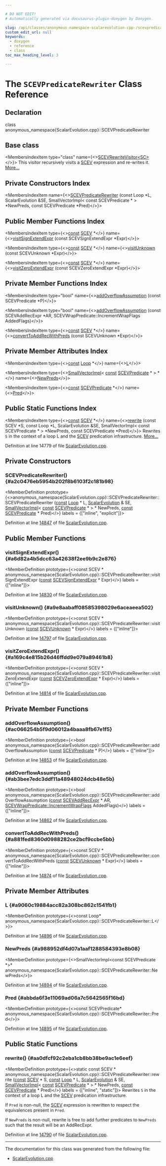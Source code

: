 ```yaml
---

# DO NOT EDIT!
# Automatically generated via docusaurus-plugin-doxygen by Doxygen.

slug: /api/classes/anonymous-namespace-scalarevolution-cpp-/scevpredicaterewriter
custom_edit_url: null
keywords:
  - doxygen
  - reference
  - class
toc_max_heading_level: 3

---
```





# The `SCEVPredicateRewriter` Class Reference

<DoxygenPage pluginConfig={pluginConfig}>



## Declaration

<CodeBlock>class anonymous_namespace{ScalarEvolution.cpp}::SCEVPredicateRewriter</CodeBlock>

## Base class

<MembersIndex>

<MembersIndexItem
  type="class"
  name={<><a href="/docs/api/classes/llvm/scevrewritevisitor">SCEVRewriteVisitor&lt;SC&gt;</a></>}>
This visitor recursively visits a <a href="/docs/api/classes/llvm/scev">SCEV</a> expression and re-writes it. <a href="/docs/api/classes/llvm/scevrewritevisitor/#details">More...</a>
</MembersIndexItem>

</MembersIndex>

## Private Constructors Index

<MembersIndex>

<MembersIndexItem
  name={<><a href="#a2c0476eb5954b202f8b6103f2c181b98">SCEVPredicateRewriter</a> (const Loop &#42;L, ScalarEvolution &amp;SE, SmallVectorImpl&lt; const SCEVPredicate &#42; &gt; &#42;NewPreds, const SCEVPredicate &#42;Pred)</>}>
</MembersIndexItem>

</MembersIndex>

## Public Member Functions Index

<MembersIndex>

<MembersIndexItem
  type={<><a href="/docs/api/files/lib/lib/target/lib/target/aarch64/aarch64promoteconstant-cpp/#a90f8350fecae261c25be85d38b451bff">const</a> <a href="/docs/api/classes/llvm/scev">SCEV</a> &#42;</>}
  name={<><a href="#a6d82a4b5dcc63a42638f2ee9b9c2e876">visitSignExtendExpr</a> (const SCEVSignExtendExpr &#42;Expr)</>}>
</MembersIndexItem>

<MembersIndexItem
  type={<><a href="/docs/api/files/lib/lib/target/lib/target/aarch64/aarch64promoteconstant-cpp/#a90f8350fecae261c25be85d38b451bff">const</a> <a href="/docs/api/classes/llvm/scev">SCEV</a> &#42;</>}
  name={<><a href="#a9e8aabaff08585398029e6aceaeea502">visitUnknown</a> (const SCEVUnknown &#42;Expr)</>}>
</MembersIndexItem>

<MembersIndexItem
  type={<><a href="/docs/api/files/lib/lib/target/lib/target/aarch64/aarch64promoteconstant-cpp/#a90f8350fecae261c25be85d38b451bff">const</a> <a href="/docs/api/classes/llvm/scev">SCEV</a> &#42;</>}
  name={<><a href="#a169c4e815b26d46ffdd9e079a89461b8">visitZeroExtendExpr</a> (const SCEVZeroExtendExpr &#42;Expr)</>}>
</MembersIndexItem>

</MembersIndex>

## Private Member Functions Index

<MembersIndex>

<MembersIndexItem
  type="bool"
  name={<><a href="#ac066254b5f9d06012a4baaa8fb67e1f5">addOverflowAssumption</a> (const SCEVPredicate &#42;P)</>}>
</MembersIndexItem>

<MembersIndexItem
  type="bool"
  name={<><a href="#ab3bee7edc3ddf11a48948024dcb48e5b">addOverflowAssumption</a> (const SCEVAddRecExpr &#42;AR, SCEVWrapPredicate::IncrementWrapFlags AddedFlags)</>}>
</MembersIndexItem>

<MembersIndexItem
  type={<><a href="/docs/api/files/lib/lib/target/lib/target/aarch64/aarch64promoteconstant-cpp/#a90f8350fecae261c25be85d38b451bff">const</a> <a href="/docs/api/classes/llvm/scev">SCEV</a> &#42;</>}
  name={<><a href="#a881fed8360d0988282ce2bcf9ccbe5bb">convertToAddRecWithPreds</a> (const SCEVUnknown &#42;Expr)</>}>
</MembersIndexItem>

</MembersIndex>

## Private Member Attributes Index

<MembersIndex>

<MembersIndexItem
  type={<><a href="/docs/api/files/lib/lib/target/lib/target/aarch64/aarch64promoteconstant-cpp/#a90f8350fecae261c25be85d38b451bff">const</a> <a href="/docs/api/classes/llvm/loop">Loop</a> &#42;</>}
  name={<><a href="#a9060c19884acc82a308bc862c1541fb1">L</a></>}>
</MembersIndexItem>

<MembersIndexItem
  type={<><a href="/docs/api/classes/llvm/smallvectorimpl">SmallVectorImpl</a>&lt; <a href="/docs/api/files/lib/lib/target/lib/target/aarch64/aarch64promoteconstant-cpp/#a90f8350fecae261c25be85d38b451bff">const</a> <a href="/docs/api/classes/llvm/scevpredicate">SCEVPredicate</a> &#42; &gt; &#42;</>}
  name={<><a href="#a988952df4d07a1aaf1288584393e8b08">NewPreds</a></>}>
</MembersIndexItem>

<MembersIndexItem
  type={<><a href="/docs/api/files/lib/lib/target/lib/target/aarch64/aarch64promoteconstant-cpp/#a90f8350fecae261c25be85d38b451bff">const</a> <a href="/docs/api/classes/llvm/scevpredicate">SCEVPredicate</a> &#42;</>}
  name={<><a href="#abbda6f3e11069ad06a7c5642565f16bd">Pred</a></>}>
</MembersIndexItem>

</MembersIndex>

## Public Static Functions Index

<MembersIndex>

<MembersIndexItem
  type={<><a href="/docs/api/files/lib/lib/target/lib/target/aarch64/aarch64promoteconstant-cpp/#a90f8350fecae261c25be85d38b451bff">const</a> <a href="/docs/api/classes/llvm/scev">SCEV</a> &#42;</>}
  name={<><a href="#aa0dfcf92c2eba1cb8bb38be9ac1e6eef">rewrite</a> (const SCEV &#42;S, const Loop &#42;L, ScalarEvolution &amp;SE, SmallVectorImpl&lt; const SCEVPredicate &#42; &gt; &#42;NewPreds, const SCEVPredicate &#42;Pred)</>}>
Rewrites <code>S</code> in the context of a loop L and the <a href="/docs/api/classes/llvm/scev">SCEV</a> predication infrastructure. <a href="#aa0dfcf92c2eba1cb8bb38be9ac1e6eef">More...</a>
</MembersIndexItem>

</MembersIndex>


Definition at line 14779 of file <a href="/docs/api/files/lib/lib/analysis/scalarevolution-cpp">ScalarEvolution.cpp</a>.

<SectionDefinition>

## Private Constructors

### SCEVPredicateRewriter() {#a2c0476eb5954b202f8b6103f2c181b98}

<MemberDefinition
  prototype={<>anonymous&#95;namespace&#123;ScalarEvolution.cpp&#125;::SCEVPredicateRewriter::SCEVPredicateRewriter (<a href="/docs/api/files/lib/lib/target/lib/target/aarch64/aarch64promoteconstant-cpp/#a90f8350fecae261c25be85d38b451bff">const</a> <a href="/docs/api/classes/llvm/loop">Loop</a> &#42; L, <a href="/docs/api/classes/llvm/scalarevolution">ScalarEvolution</a> &amp; SE, <a href="/docs/api/classes/llvm/smallvectorimpl">SmallVectorImpl</a>&lt; <a href="/docs/api/files/lib/lib/target/lib/target/aarch64/aarch64promoteconstant-cpp/#a90f8350fecae261c25be85d38b451bff">const</a> <a href="/docs/api/classes/llvm/scevpredicate">SCEVPredicate</a> &#42; &gt; &#42; NewPreds, <a href="/docs/api/files/lib/lib/target/lib/target/aarch64/aarch64promoteconstant-cpp/#a90f8350fecae261c25be85d38b451bff">const</a> <a href="/docs/api/classes/llvm/scevpredicate">SCEVPredicate</a> &#42; Pred)</>}
  labels = {["inline", "explicit"]}>

Definition at line <a href="/docs/api/files/lib/lib/analysis/scalarevolution-cpp/#l14847">14847</a> of file <a href="/docs/api/files/lib/lib/analysis/scalarevolution-cpp">ScalarEvolution.cpp</a>.
</MemberDefinition>

</SectionDefinition>

<SectionDefinition>

## Public Member Functions

### visitSignExtendExpr() {#a6d82a4b5dcc63a42638f2ee9b9c2e876}

<MemberDefinition
  prototype={<>const SCEV &#42; anonymous&#95;namespace&#123;ScalarEvolution.cpp&#125;::SCEVPredicateRewriter::visitSignExtendExpr (<a href="/docs/api/files/lib/lib/target/lib/target/aarch64/aarch64promoteconstant-cpp/#a90f8350fecae261c25be85d38b451bff">const</a> <a href="/docs/api/classes/llvm/scevsignextendexpr">SCEVSignExtendExpr</a> &#42; Expr)</>}
  labels = {["inline"]}>

Definition at line <a href="/docs/api/files/lib/lib/analysis/scalarevolution-cpp/#l14830">14830</a> of file <a href="/docs/api/files/lib/lib/analysis/scalarevolution-cpp">ScalarEvolution.cpp</a>.
</MemberDefinition>

### visitUnknown() {#a9e8aabaff08585398029e6aceaeea502}

<MemberDefinition
  prototype={<>const SCEV &#42; anonymous&#95;namespace&#123;ScalarEvolution.cpp&#125;::SCEVPredicateRewriter::visitUnknown (<a href="/docs/api/files/lib/lib/target/lib/target/aarch64/aarch64promoteconstant-cpp/#a90f8350fecae261c25be85d38b451bff">const</a> <a href="/docs/api/classes/llvm/scevunknown">SCEVUnknown</a> &#42; Expr)</>}
  labels = {["inline"]}>

Definition at line <a href="/docs/api/files/lib/lib/analysis/scalarevolution-cpp/#l14797">14797</a> of file <a href="/docs/api/files/lib/lib/analysis/scalarevolution-cpp">ScalarEvolution.cpp</a>.
</MemberDefinition>

### visitZeroExtendExpr() {#a169c4e815b26d46ffdd9e079a89461b8}

<MemberDefinition
  prototype={<>const SCEV &#42; anonymous&#95;namespace&#123;ScalarEvolution.cpp&#125;::SCEVPredicateRewriter::visitZeroExtendExpr (<a href="/docs/api/files/lib/lib/target/lib/target/aarch64/aarch64promoteconstant-cpp/#a90f8350fecae261c25be85d38b451bff">const</a> <a href="/docs/api/classes/llvm/scevzeroextendexpr">SCEVZeroExtendExpr</a> &#42; Expr)</>}
  labels = {["inline"]}>

Definition at line <a href="/docs/api/files/lib/lib/analysis/scalarevolution-cpp/#l14814">14814</a> of file <a href="/docs/api/files/lib/lib/analysis/scalarevolution-cpp">ScalarEvolution.cpp</a>.
</MemberDefinition>

</SectionDefinition>

<SectionDefinition>

## Private Member Functions

### addOverflowAssumption() {#ac066254b5f9d06012a4baaa8fb67e1f5}

<MemberDefinition
  prototype={<>bool anonymous&#95;namespace&#123;ScalarEvolution.cpp&#125;::SCEVPredicateRewriter::addOverflowAssumption (<a href="/docs/api/files/lib/lib/target/lib/target/aarch64/aarch64promoteconstant-cpp/#a90f8350fecae261c25be85d38b451bff">const</a> <a href="/docs/api/classes/llvm/scevpredicate">SCEVPredicate</a> &#42; P)</>}
  labels = {["inline"]}>

Definition at line <a href="/docs/api/files/lib/lib/analysis/scalarevolution-cpp/#l14853">14853</a> of file <a href="/docs/api/files/lib/lib/analysis/scalarevolution-cpp">ScalarEvolution.cpp</a>.
</MemberDefinition>

### addOverflowAssumption() {#ab3bee7edc3ddf11a48948024dcb48e5b}

<MemberDefinition
  prototype={<>bool anonymous&#95;namespace&#123;ScalarEvolution.cpp&#125;::SCEVPredicateRewriter::addOverflowAssumption (<a href="/docs/api/files/lib/lib/target/lib/target/aarch64/aarch64promoteconstant-cpp/#a90f8350fecae261c25be85d38b451bff">const</a> <a href="/docs/api/classes/llvm/scevaddrecexpr">SCEVAddRecExpr</a> &#42; AR, <a href="/docs/api/classes/llvm/scevwrappredicate/#a0cfd938ff9c572d287e5e7923624db70">SCEVWrapPredicate::IncrementWrapFlags</a> AddedFlags)</>}
  labels = {["inline"]}>

Definition at line <a href="/docs/api/files/lib/lib/analysis/scalarevolution-cpp/#l14862">14862</a> of file <a href="/docs/api/files/lib/lib/analysis/scalarevolution-cpp">ScalarEvolution.cpp</a>.
</MemberDefinition>

### convertToAddRecWithPreds() {#a881fed8360d0988282ce2bcf9ccbe5bb}

<MemberDefinition
  prototype={<>const SCEV &#42; anonymous&#95;namespace&#123;ScalarEvolution.cpp&#125;::SCEVPredicateRewriter::convertToAddRecWithPreds (<a href="/docs/api/files/lib/lib/target/lib/target/aarch64/aarch64promoteconstant-cpp/#a90f8350fecae261c25be85d38b451bff">const</a> <a href="/docs/api/classes/llvm/scevunknown">SCEVUnknown</a> &#42; Expr)</>}
  labels = {["inline"]}>

Definition at line <a href="/docs/api/files/lib/lib/analysis/scalarevolution-cpp/#l14874">14874</a> of file <a href="/docs/api/files/lib/lib/analysis/scalarevolution-cpp">ScalarEvolution.cpp</a>.
</MemberDefinition>

</SectionDefinition>

<SectionDefinition>

## Private Member Attributes

### L {#a9060c19884acc82a308bc862c1541fb1}

<MemberDefinition
  prototype={<>const Loop&#42; anonymous&#95;namespace&#123;ScalarEvolution.cpp&#125;::SCEVPredicateRewriter::L</>}>

Definition at line <a href="/docs/api/files/lib/lib/analysis/scalarevolution-cpp/#l14896">14896</a> of file <a href="/docs/api/files/lib/lib/analysis/scalarevolution-cpp">ScalarEvolution.cpp</a>.
</MemberDefinition>

### NewPreds {#a988952df4d07a1aaf1288584393e8b08}

<MemberDefinition
  prototype={<>SmallVectorImpl&lt;const SCEVPredicate &#42;&gt;&#42; anonymous&#95;namespace&#123;ScalarEvolution.cpp&#125;::SCEVPredicateRewriter::NewPreds</>}>

Definition at line <a href="/docs/api/files/lib/lib/analysis/scalarevolution-cpp/#l14894">14894</a> of file <a href="/docs/api/files/lib/lib/analysis/scalarevolution-cpp">ScalarEvolution.cpp</a>.
</MemberDefinition>

### Pred {#abbda6f3e11069ad06a7c5642565f16bd}

<MemberDefinition
  prototype={<>const SCEVPredicate&#42; anonymous&#95;namespace&#123;ScalarEvolution.cpp&#125;::SCEVPredicateRewriter::Pred</>}>

Definition at line <a href="/docs/api/files/lib/lib/analysis/scalarevolution-cpp/#l14895">14895</a> of file <a href="/docs/api/files/lib/lib/analysis/scalarevolution-cpp">ScalarEvolution.cpp</a>.
</MemberDefinition>

</SectionDefinition>

<SectionDefinition>

## Public Static Functions

### rewrite() {#aa0dfcf92c2eba1cb8bb38be9ac1e6eef}

<MemberDefinition
  prototype={<>static const SCEV &#42; anonymous&#95;namespace&#123;ScalarEvolution.cpp&#125;::SCEVPredicateRewriter::rewrite (<a href="/docs/api/files/lib/lib/target/lib/target/aarch64/aarch64promoteconstant-cpp/#a90f8350fecae261c25be85d38b451bff">const</a> <a href="/docs/api/classes/llvm/scev">SCEV</a> &#42; S, <a href="/docs/api/files/lib/lib/target/lib/target/aarch64/aarch64promoteconstant-cpp/#a90f8350fecae261c25be85d38b451bff">const</a> <a href="/docs/api/classes/llvm/loop">Loop</a> &#42; L, <a href="/docs/api/classes/llvm/scalarevolution">ScalarEvolution</a> &amp; SE, <a href="/docs/api/classes/llvm/smallvectorimpl">SmallVectorImpl</a>&lt; <a href="/docs/api/files/lib/lib/target/lib/target/aarch64/aarch64promoteconstant-cpp/#a90f8350fecae261c25be85d38b451bff">const</a> <a href="/docs/api/classes/llvm/scevpredicate">SCEVPredicate</a> &#42; &gt; &#42; NewPreds, <a href="/docs/api/files/lib/lib/target/lib/target/aarch64/aarch64promoteconstant-cpp/#a90f8350fecae261c25be85d38b451bff">const</a> <a href="/docs/api/classes/llvm/scevpredicate">SCEVPredicate</a> &#42; Pred)</>}
  labels = {["inline", "static"]}>
Rewrites <code>S</code> in the context of a loop L and the <a href="/docs/api/classes/llvm/scev">SCEV</a> predication infrastructure.

If <code>Pred</code> is non-null, the <a href="/docs/api/classes/llvm/scev">SCEV</a> expression is rewritten to respect the equivalences present in <code>Pred</code>.

If <code>NewPreds</code> is non-null, rewrite is free to add further predicates to <code>NewPreds</code> such that the result will be an AddRecExpr.

Definition at line <a href="/docs/api/files/lib/lib/analysis/scalarevolution-cpp/#l14790">14790</a> of file <a href="/docs/api/files/lib/lib/analysis/scalarevolution-cpp">ScalarEvolution.cpp</a>.
</MemberDefinition>

</SectionDefinition>

<hr/>

The documentation for this class was generated from the following file:

<ul>
<li><a href="/docs/api/files/lib/lib/analysis/scalarevolution-cpp">ScalarEvolution.cpp</a></li>
</ul>

</DoxygenPage>
